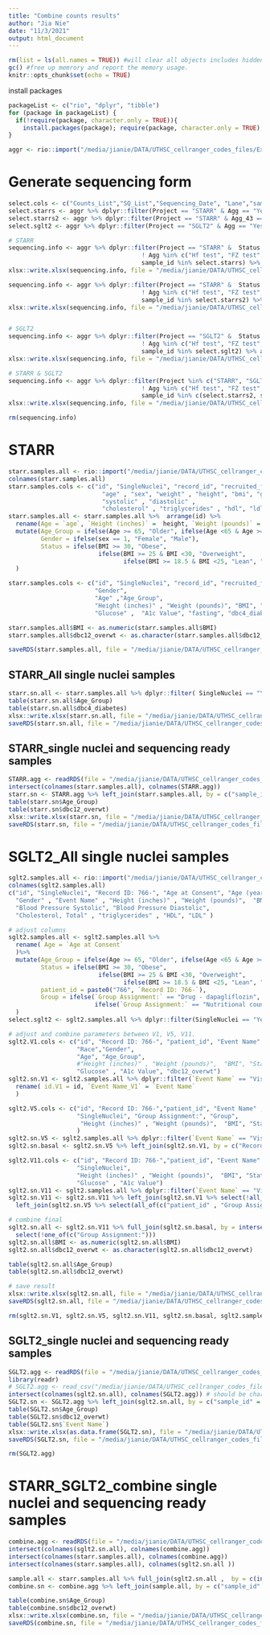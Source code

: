 ```yaml
---
title: "Combine counts results"
author: "Jia Nie"
date: "11/3/2021"
output: html_document
---
```


```r
rm(list = ls(all.names = TRUE)) #will clear all objects includes hidden objects.
gc() #free up memrory and report the memory usage.
knitr::opts_chunk$set(echo = TRUE)
```

install packages
```r
packageList <- c("rio", "dplyr", "tibble")
for (package in packageList) {
  if(!require(package, character.only = TRUE)){
    install.packages(package); require(package, character.only = TRUE); }
}
```


```r
aggr <- rio::import("/media/jianie/DATA/UTHSC_cellranger_codes_files/ExperimentSummaryFiles/Form 3_cellranger_counts_summary.xlsx") %>% rename(Status.counts = Status)
```

# Generate sequencing form
```r
select.cols <- c("Counts_List","SQ_List","Sequencing_Date", "Lane","sample_id","sample_id_ori","Agg","Status.counts","Project","AnalysisDate","Done","Sequencing_Type" )
select.starrs <- aggr %>% dplyr::filter(Project == "STARR" & Agg == "Yes") %>% arrange(sample_id) %>% pull(sample_id)
select.starrs2 <- aggr %>% dplyr::filter(Project == "STARR" & Agg_43 == "Yes") %>% arrange(sample_id) %>% pull(sample_id)
select.sglt2 <- aggr %>% dplyr::filter(Project == "SGLT2" & Agg == "Yes") %>% arrange(sample_id) %>% pull(sample_id)

# STARR
sequencing.info <- aggr %>% dplyr::filter(Project == "STARR" &  Status.counts == "Original" & 
                                     ! Agg %in% c("Hf test", "FZ test", "Bar test") &
                                     sample_id %in% select.starrs) %>% arrange(sample_id) %>% select(all_of(select.cols))
xlsx::write.xlsx(sequencing.info, file = "/media/jianie/DATA/UTHSC_cellranger_codes_files/RedCap_SubjectsInfo/Sequencing Files_STARR.xlsx", row.names=FALSE)

sequencing.info <- aggr %>% dplyr::filter(Project == "STARR" &  Status.counts == "Original" & 
                                     ! Agg %in% c("Hf test", "FZ test", "Bar test") &
                                     sample_id %in% select.starrs2) %>% arrange(sample_id) %>% select(all_of(select.cols))
xlsx::write.xlsx(sequencing.info, file = "/media/jianie/DATA/UTHSC_cellranger_codes_files/RedCap_SubjectsInfo/Sequencing Files_STARR_43.xlsx", row.names=FALSE)


# SGLT2
sequencing.info <- aggr %>% dplyr::filter(Project == "SGLT2" &  Status.counts == "Original" & 
                                     ! Agg %in% c("Hf test", "FZ test", "Bar test") &
                                     sample_id %in% select.sglt2) %>% arrange(sample_id) %>% select(all_of(select.cols))
xlsx::write.xlsx(sequencing.info, file = "/media/jianie/DATA/UTHSC_cellranger_codes_files/RedCap_SubjectsInfo/Sequencing Files_SGLT2.xlsx", row.names=FALSE)

# STARR & SGLT2
sequencing.info <- aggr %>% dplyr::filter(Project %in% c("STARR", "SGLT2") &  Status.counts == "Original" & 
                                     ! Agg %in% c("Hf test", "FZ test", "Bar test") &
                                     sample_id %in% c(select.starrs2, select.sglt2)) %>% arrange(sample_id) %>% select(all_of(select.cols))
xlsx::write.xlsx(sequencing.info, file = "/media/jianie/DATA/UTHSC_cellranger_codes_files/RedCap_SubjectsInfo/Sequencing Files_combine.xlsx", row.names=FALSE)
```

```r
rm(sequencing.info)
```





# STARR 
```r
starr.samples.all <- rio::import("/media/jianie/DATA/UTHSC_cellranger_codes_files/RedCap_SubjectsInfo/STARR-BaselineCharacterist_DATA_Final.xlsx") 
colnames(starr.samples.all) 
starr.samples.cols <- c("id", "SingleNuclei", "record_id", "recruited_from", 
                          "age" , "sex", "weight" , "height", "bmi", "glucose" ,"fasting",  "hemoglobin_a1c", "dbc12_overwt",
                          "systolic" , "diastolic" , 
                          "cholesterol" , "triglycerides" , "hdl", "ldl" )
starr.samples.all <- starr.samples.all %>%  arrange(id) %>% 
  rename(Age = `age`, `Height (inches)` =  height, `Weight (pounds)` = weight, BMI = bmi, Glucose = glucose, `A1c Value`= hemoglobin_a1c)%>%  
  mutate(Age_Group = ifelse(Age >= 65, "Older", ifelse(Age <65 & Age >= 45, "Middle", "Young")),
         Gender = ifelse(sex == 1, "Female", "Male"),
         Status = ifelse(BMI >= 30, "Obese",
                         ifelse(BMI >= 25 & BMI <30, "Overweight",
                                ifelse(BMI >= 18.5 & BMI <25, "Lean", "NA")))
  )

starr.samples.cols <- c("id", "SingleNuclei", "record_id", "recruited_from", 
                        "Gender", 
                        "Age" ,"Age_Group",
                        "Height (inches)" , "Weight (pounds)", "BMI", "Status",
                        "Glucose" ,  "A1c Value", "fasting", "dbc4_diabetes")

starr.samples.all$BMI <- as.numeric(starr.samples.all$BMI)
starr.samples.all$dbc12_overwt <- as.character(starr.samples.all$dbc12_overwt)

saveRDS(starr.samples.all, file = "/media/jianie/DATA/UTHSC_cellranger_codes_files/RedCap_SubjectsInfo/STARR.all.subject.info.rds")
```

## STARR_All single nuclei samples
```r
starr.sn.all <- starr.samples.all %>% dplyr::filter( SingleNuclei == "Yes") %>% arrange(id) %>% select(all_of(starr.samples.cols)) 
table(starr.sn.all$Age_Group) 
table(starr.sn.all$dbc4_diabetes)
xlsx::write.xlsx(starr.sn.all, file = "/media/jianie/DATA/UTHSC_cellranger_codes_files/RedCap_SubjectsInfo/STARR.sn.all.subject.info.xlsx", sheetName = "STARR", row.names=FALSE)
saveRDS(starr.sn.all, file = "/media/jianie/DATA/UTHSC_cellranger_codes_files/RedCap_SubjectsInfo/STARR.sn.all.subject.info.rds")
```

## STARR_single nuclei and sequencing ready samples
```r
STARR.agg <- readRDS(file = "/media/jianie/DATA/UTHSC_cellranger_codes_files/AggrFiles/STARR.sn.aggr.info.rds") %>% rename(Status.counts = Status)
intersect(colnames(starr.samples.all), colnames(STARR.agg))
starr.sn <- STARR.agg %>% left_join(starr.samples.all, by = c("sample_id" = "id")) %>% arrange(Agg.List) # %>% select(all_of(starr.samples.cols)) 
table(starr.sn$Age_Group) 
table(starr.sn$dbc12_overwt)
xlsx::write.xlsx(starr.sn, file = "/media/jianie/DATA/UTHSC_cellranger_codes_files/RedCap_SubjectsInfo/STARR.sn.aggr.combine.info.xlsx", sheetName = "STARR", row.names=FALSE)
saveRDS(starr.sn, file = "/media/jianie/DATA/UTHSC_cellranger_codes_files/RedCap_SubjectsInfo/STARR.sn.aggr.combine.info.rds")
```











# SGLT2_All single nuclei samples
```r
sglt2.samples.all <- rio::import("/media/jianie/DATA/UTHSC_cellranger_codes_files/RedCap_SubjectsInfo/SGLT2iAndAging-Test1Csh_DATA_LABELS_Final.xlsx") %>% rename(dbc12_overwt = Diabetes)
colnames(sglt2.samples.all)
c("id", "SingleNuclei", "Record ID: 766-", "Age at Consent", "Age (years)", "Group Assignment:",
  "Gender" , "Event Name" , "Height (inches)" , "Weight (pounds)",  "BMI", "Glucose" , "A1c Value", "dbc12_overwt",
  "Blood Pressure Systolic", "Blood Pressure Diastolic", 
  "Cholesterol, Total" , "triglycerides" , "HDL", "LDL" )

# adjust columns
sglt2.samples.all <- sglt2.samples.all %>% 
  rename( Age = `Age at Consent` 
  )%>% 
  mutate(Age_Group = ifelse(Age >= 65, "Older", ifelse(Age <65 & Age >= 45, "Middle", "Young")),
         Status = ifelse(BMI >= 30, "Obese",
                         ifelse(BMI >= 25 & BMI <30, "Overweight",
                                ifelse(BMI >= 18.5 & BMI <25, "Lean", "NA"))),
         patient_id = paste0("766", `Record ID: 766-`),
         Group = ifelse(`Group Assignment:` == "Drug - dapagliflozin", "D",
                        ifelse(`Group Assignment:` == "Nutritional counseling", "C", "NA"))
  )
select.sglt2 <- sglt2.samples.all %>% dplyr::filter(SingleNuclei == "Yes") %>% arrange(id) %>% pull(patient_id) %>% unique()

# adjust and combine parameters between V1, V5, V11.
sglt2.V1.cols <- c("id", "Record ID: 766-", "patient_id", "Event Name" , 
                   "Race","Gender",
                   "Age", "Age_Group",
                   #"Height (inches)" , "Weight (pounds)",  "BMI", "Status",
                   "Glucose" , "A1c Value", "dbc12_overwt")
sglt2.sn.V1 <- sglt2.samples.all %>% dplyr::filter(`Event Name` == "Visit 1") %>% arrange(id) %>% select(all_of(sglt2.V1.cols)) %>% 
  rename( id.V1 = id, `Event Name_V1` = `Event Name`
  )

sglt2.V5.cols <- c("id", "Record ID: 766-","patient_id", "Event Name" , 
                   "SingleNuclei", "Group Assignment:", "Group",
                    "Height (inches)" , "Weight (pounds)",  "BMI", "Status"
                   )
sglt2.sn.V5 <- sglt2.samples.all %>% dplyr::filter(`Event Name` == "Visit 5",  SingleNuclei == "Yes") %>% arrange(id) %>% select(all_of(sglt2.V5.cols)) 
sglt2.sn.basal <- sglt2.sn.V5 %>% left_join(sglt2.sn.V1, by = c("Record ID: 766-", "patient_id"))

sglt2.V11.cols <- c("id", "Record ID: 766-","patient_id", "Event Name" , 
                   "SingleNuclei", 
                   "Height (inches)" , "Weight (pounds)",  "BMI", "Status",
                   "Glucose" , "A1c Value")
sglt2.sn.V11 <- sglt2.samples.all %>% dplyr::filter(`Event Name` == "Visit 11",  SingleNuclei == "Yes") %>% arrange(id) %>% select(all_of(sglt2.V11.cols)) 
sglt2.sn.V11 <- sglt2.sn.V11 %>% left_join(sglt2.sn.V1 %>% select(!all_of(c("Glucose" , "A1c Value"))) , by = c("Record ID: 766-", "patient_id")) %>%
  left_join(sglt2.sn.V5 %>% select(all_of(c("patient_id" , "Group Assignment:", "Group"))), by = c("patient_id"))

# combine final
sglt2.sn.all <- sglt2.sn.V11 %>% full_join(sglt2.sn.basal, by = intersect(colnames(sglt2.sn.V11),  colnames(sglt2.sn.basal)) ) %>% arrange(patient_id) %>%
  select(!one_of(c("Group Assignment:")))
sglt2.sn.all$BMI <- as.numeric(sglt2.sn.all$BMI)
sglt2.sn.all$dbc12_overwt <- as.character(sglt2.sn.all$dbc12_overwt)

table(sglt2.sn.all$Age_Group) 
table(sglt2.sn.all$dbc12_overwt)

# save result
xlsx::write.xlsx(sglt2.sn.all, file = "/media/jianie/DATA/UTHSC_cellranger_codes_files/RedCap_SubjectsInfo/sglt2.sn.all.subject.info.xlsx", sheetName = "SGLT2", row.names=FALSE)
saveRDS(sglt2.sn.all, file = "/media/jianie/DATA/UTHSC_cellranger_codes_files/RedCap_SubjectsInfo/sglt2.sn.all.subject.info.rds")
```


```r
rm(sglt2.sn.V1, sglt2.sn.V5, sglt2.sn.V11, sglt2.sn.basal, sglt2.samples.all)
```

## SGLT2_single nuclei and sequencing ready samples
```r
SGLT2.agg <- readRDS(file = "/media/jianie/DATA/UTHSC_cellranger_codes_files/AggrFiles/SGLT2.Final.rds") %>% rename(Status.counts = Status)
library(readr)
# SGLT2.agg <- read_csv("/media/jianie/DATA/UTHSC_cellranger_codes_files/AggrFiles/SGLT2.Final_20.csv") %>% rename(Status.counts = Status)
intersect(colnames(sglt2.sn.all), colnames(SGLT2.agg)) # should be character(0)
SGLT2.sn <- SGLT2.agg %>% left_join(sglt2.sn.all, by = c("sample_id" = "id")) %>% arrange(Agg.List) # %>% select(all_of(starr.samples.cols)) 
table(SGLT2.sn$Age_Group) 
table(SGLT2.sn$dbc12_overwt)
table(SGLT2.sn$`Event Name`)
xlsx::write.xlsx(as.data.frame(SGLT2.sn), file = "/media/jianie/DATA/UTHSC_cellranger_codes_files/RedCap_SubjectsInfo/SGLT2.sn.aggr.combine.info.xlsx", sheetName = "SGLT2", row.names=FALSE, append = FALSE)
saveRDS(SGLT2.sn, file = "/media/jianie/DATA/UTHSC_cellranger_codes_files/RedCap_SubjectsInfo/SGLT2.sn.aggr.combine.info.rds")
```

```r
rm(SGLT2.agg)
```






# STARR_SGLT2_combine single nuclei and sequencing ready samples
```r
combine.agg <- readRDS(file = "/media/jianie/DATA/UTHSC_cellranger_codes_files/AggrFiles/STARR.SGLT2.agg.rds") %>% rename(Status.counts = Status) %>% mutate(Agg.List = 1:n())
intersect(colnames(sglt2.sn.all), colnames(combine.agg))
intersect(colnames(starr.samples.all), colnames(combine.agg))
intersect(colnames(starr.samples.all), colnames(sglt2.sn.all ))

sample.all <- starr.samples.all %>% full_join(sglt2.sn.all ,  by = c(intersect(colnames(starr.samples.all), colnames(sglt2.sn.all ))))
combine.sn <- combine.agg %>% left_join(sample.all, by = c("sample_id" = "id")) %>% arrange(Agg.List) 

table(combine.sn$Age_Group) 
table(combine.sn$dbc12_overwt)
xlsx::write.xlsx(combine.sn, file = "/media/jianie/DATA/UTHSC_cellranger_codes_files/RedCap_SubjectsInfo/STARR_SGLT2.sn.aggr.combine.info.xlsx", sheetName = "STARR_SGLT2", row.names=FALSE)
saveRDS(combine.sn, file = "/media/jianie/DATA/UTHSC_cellranger_codes_files/RedCap_SubjectsInfo/STARR_SGLT2.sn.aggr.combine.info.rds")
```

